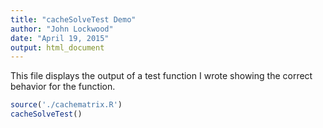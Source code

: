 ```yaml
---
title: "cacheSolveTest Demo"
author: "John Lockwood"
date: "April 19, 2015"
output: html_document
---
```

This file displays the output of a test function I wrote showing the correct behavior for the function.
```r
source('./cachematrix.R')
cacheSolveTest()
```
